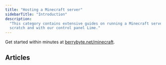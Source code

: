```yaml
---
title: "Hosting a Minecraft server"
sidebarTitle: "Introduction"
description:
  "This category contains extensive guides on running a Minecraft server from
  scratch and with our control panel Lime."
---
```


Get started within minutes at [berrybyte.net/minecraft](https://berrybyte.net/minecraft/).

## Articles

<CardGroup>
  <Card
    title="Aikar's Flags"
    icon="bolt-lightning"
    href="/minecraft/aikars-flags"
  />
  <Card
    title="Installing modpacks"
    icon="bolt-lightning"
    href="/minecraft/installing-modpacks"
  />
  <Card
    title="Updating your server"
    icon="bolt-lightning"
    href="/minecraft/updating-jars"
  />
  <Card
    title="Server optimization"
    icon="bolt-lightning"
    href="/minecraft/optimize"
  />
  <Card
    title="Chunky (world pre-generation)"
    icon="bolt-lightning"
    href="/minecraft/plugins/chunky"
  />
  <Card
    title="Dynmap (live map)"
    icon="bolt-lightning"
    href="/minecraft/plugins/dynmap"
  />
  <Card
    title="Changing versions"
    icon="bolt-lightning"
    href="/minecraft/versions"
  />
</CardGroup>
